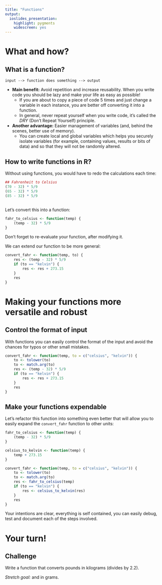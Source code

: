 ```yaml
---
title: "Functions"
output:
  ioslides_presentation:
    highlight: pygments
    widescreen: yes
---
```


# What and how?

## What is a function?

```
input --> function does something --> output
```

- **Main benefit:** Avoid repetition and increase reusability. When you write code you should be lazy and make your life as easy as possible! 
    - If you are about to copy a piece of code 5 times and just change a variable 
    in each instance, you are better off converting it into a function. 
    - In general, never repeat yourself when you write code, it's called the 
    *DRY* (Don't Repeat Yourself) principle.

- **Another advantage:** Easier management of variables (and, behind the scenes, better use of memory). 
   - You can create local and global variables which helps you securely isolate variables (for example, containing values, results or bits of data) and so that they will not be randomly altered.



## How to write functions in R?

Without using functions, you would have to redo the calculations each time:

```r
## Fahrenheit to Celsius
(70 - 32) * 5/9
(65 - 32) * 5/9
(85 - 32) * 5/9
```

## 

Let's convert this into a function:

```r
fahr_to_celsius <- function(temp) {
    (temp - 32) * 5/9
}
```

Don't forget to re-evaluate your function, after modifying it.

We can extend our function to be more general:

```r
convert_fahr <- function(temp, to) {
    res <- (temp - 32) * 5/9
    if (to == "kelvin") {
        res <- res + 273.15
    }
    res
}
```

# Making your functions more versatile and robust

## Control the format of input {.smaller}

With functions you can easily control the format of the input and avoid the
chances for typos or other small mistakes.

```r
convert_fahr <- function(temp, to = c("celsius", "kelvin")) {
    to <- tolower(to)
    to <- match.arg(to)
    res <- (temp - 32) * 5/9
    if (to == "kelvin") {
        res <- res + 273.15
    }
    res
}
```

## Make your functions expendable {.smaller}

Let's refactor this function into something even better that will allow you to
easily expand the `convert_fahr` function to other units:

```r
fahr_to_celsius <- function(temp) {
    (temp - 32) * 5/9
}

celsius_to_kelvin <- function(temp) {
    temp + 273.15
}

convert_fahr <- function(temp, to = c("celsius", "kelvin")) {
    to <- tolower(to)
    to <- match.arg(to)
    res <- fahr_to_celsius(temp)
    if (to == "kelvin") {
        res <- celsius_to_kelvin(res)
    }
    res
}
```

Your intentions are clear, everything is self contained, you can easily debug,
test and document each of the steps involved.

# Your turn!

## Challenge

Write a function that converts pounds in kilograms (divides by 2.2).

*Stretch goal:* and in grams.

